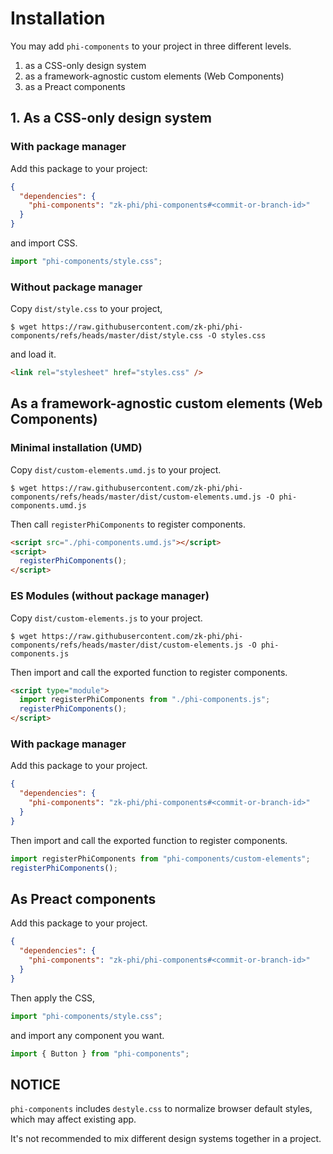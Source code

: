 # Installation

You may add `phi-components` to your project in three different levels.

1. as a CSS-only design system
2. as a framework-agnostic custom elements (Web Components)
3. as a Preact components

## 1. As a CSS-only design system
### With package manager

Add this package to your project:

``` json
{
  "dependencies": {
    "phi-components": "zk-phi/phi-components#<commit-or-branch-id>"
  }
}
```

and import CSS.

``` typescript
import "phi-components/style.css";
```

### Without package manager

Copy `dist/style.css` to your project,

```terminal
$ wget https://raw.githubusercontent.com/zk-phi/phi-components/refs/heads/master/dist/style.css -O styles.css
```

and load it.

``` html
<link rel="stylesheet" href="styles.css" />
```

## As a framework-agnostic custom elements (Web Components)
### Minimal installation (UMD)

Copy `dist/custom-elements.umd.js` to your project.

```terminal
$ wget https://raw.githubusercontent.com/zk-phi/phi-components/refs/heads/master/dist/custom-elements.umd.js -O phi-components.umd.js
```

Then call `registerPhiComponents` to register components.

``` html
<script src="./phi-components.umd.js"></script>
<script>
  registerPhiComponents();
</script>
```

### ES Modules (without package manager)

Copy `dist/custom-elements.js` to your project.

```terminal
$ wget https://raw.githubusercontent.com/zk-phi/phi-components/refs/heads/master/dist/custom-elements.js -O phi-components.js
```

Then import and call the exported function to register components.

``` html
<script type="module">
  import registerPhiComponents from "./phi-components.js";
  registerPhiComponents();
</script>
```

### With package manager

Add this package to your project.

``` json
{
  "dependencies": {
    "phi-components": "zk-phi/phi-components#<commit-or-branch-id>"
  }
}
```

Then import and call the exported function to register components.

``` typescript
import registerPhiComponents from "phi-components/custom-elements";
registerPhiComponents();
```

## As Preact components

Add this package to your project.

``` json
{
  "dependencies": {
    "phi-components": "zk-phi/phi-components#<commit-or-branch-id>"
  }
}
```

Then apply the CSS,

``` typescript
import "phi-components/style.css";
```

and import any component you want.

``` typescript
import { Button } from "phi-components";
```

## NOTICE

`phi-components` includes `destyle.css` to normalize browser default styles, which may affect existing app.

It's not recommended to mix different design systems together in a project.
